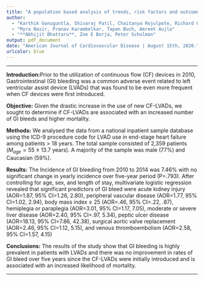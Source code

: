 ```yaml
---
title: "A population based analysis of trends, risk factors and outcomes associated with gastrointestinal bleeding in patients with left ventricular assist devices"
author:
  - "Karthik Gonuguntla, Shivaraj Patil, Chaitanya Rojulpote, Richard G Cowden,"
  - "Myra Nasir, Pranav Karambelkar, Tapan Buch, Amreet Aujla"
  - "**Abhijit Bhattaru**, Zoe E Borja, Peter Schulman"
output: pdf_document
date: "American Journal of Cardiovascular Disease | August 15th, 2020."
urlcolor: blue
---
```

***


\noindent
**Introduction:**Prior to the utilization of continuous flow (CF) devices in 2010, Gastrointestinal (GI) bleeding was a common adverse event related to left ventricular assist device (LVADs) that was found to be even more frequent when CF devices were first introduced. 

\noindent
**Objective:** Given the drastic increase in the use of new CF-LVADs, we sought to determine if CF-LVADs are associated with an increased number of GI bleeds and higher mortality.

\noindent
**Methods:** We analysed the data from a national inpatient sample database using the ICD-9 procedure code for LVAD use in end-stage heart failure among patients > 18 years. The total sample consisted of 2,359 patients ($M_{age}=55$ ± 13.7 years). A majority of the sample was male (77%) and Caucasian (59%).

\noindent
**Results:** The Incidence of GI bleeding from 2010 to 2014 was 7.46% with no significant change in yearly incidence over five-year period (P=.793). After controlling for age, sex, and length of stay, multivariate logistic regression revealed that significant predictors of GI bleed were acute kidney injury (AOR=1.87, 95% CI=1.26, 2.80), peripheral vascular disease (AOR=1.77, 95% CI=1.02, 2.94), body mass index $\geq$ 25 (AOR=.46, 95% CI=.22, .87), hemiplegia or paraplegia (AOR=3.01, 95% CI=1.17, 7.05), moderate or severe liver disease (AOR=2.40, 95% CI=.97, 5.34), peptic ulcer disease (AOR=18.13, 95% CI=7.86, 42.38), surgical aortic valve replacement (AOR=2.46, 95% CI=1.12, 5.15), and venous thromboembolism (AOR=2.58, 95% CI=1.57, 4.15)

\noindent
**Conclusions:**  The results of the study show that GI bleeding is highly prevalent in patients with LVADs and there was no improvement in rates of GI bleed over five years since the CF-LVADs were initially introduced and is associated with an increased likelihood of mortality. 

***

\begin{center}


Full Text:\href {http://www.ajcd.us/files/ajcd0115999.pdf}{AJCD 0115999} | Pubmed: \href {https://pubmed.ncbi.nlm.nih.gov/32923107/}{32923107}


\end{center}
